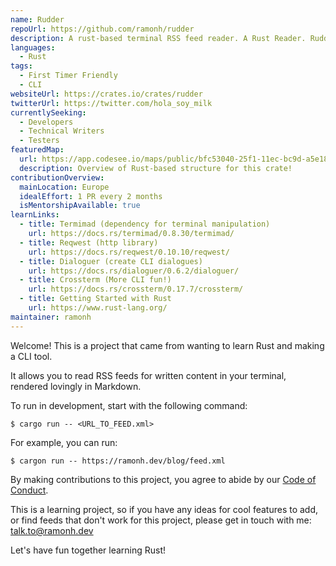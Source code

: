 ```yaml
---
name: Rudder
repoUrl: https://github.com/ramonh/rudder
description: A rust-based terminal RSS feed reader. A Rust Reader. Rudder.
languages: 
  - Rust
tags:
  - First Timer Friendly
  - CLI
websiteUrl: https://crates.io/crates/rudder
twitterUrl: https://twitter.com/hola_soy_milk
currentlySeeking: 
  - Developers
  - Technical Writers
  - Testers
featuredMap:
  url: https://app.codesee.io/maps/public/bfc53040-25f1-11ec-bc9d-a5e1821b6e6e
  description: Overview of Rust-based structure for this crate!
contributionOverview:
  mainLocation: Europe
  idealEffort: 1 PR every 2 months
  isMentorshipAvailable: true
learnLinks:
  - title: Termimad (dependency for terminal manipulation)
    url: https://docs.rs/termimad/0.8.30/termimad/
  - title: Reqwest (http library)
    url: https://docs.rs/reqwest/0.10.10/reqwest/
  - title: Dialoguer (create CLI dialogues)
    url: https://docs.rs/dialoguer/0.6.2/dialoguer/
  - title: Crossterm (More CLI fun!)
    url: https://docs.rs/crossterm/0.17.7/crossterm/
  - title: Getting Started with Rust
    url: https://www.rust-lang.org/
maintainer: ramonh
---
```



<Overview>

Welcome! This is a project that came from wanting to learn Rust and making a CLI tool.

It allows you to read RSS feeds for written content in your terminal, rendered lovingly in Markdown.

To run in development, start with the following command:

`$ cargo run -- <URL_TO_FEED.xml>`

For example, you can run:

`$ cargon run -- https://ramonh.dev/blog/feed.xml`

</Overview>

<Contributing>

By making contributions to this project, you agree to abide by our [Code of Conduct](https://github.com/ramonh/rudder/blob/main/CONDUCT.md).

This is a learning project, so if you have any ideas for cool features to add, or find feeds that don't work for this project, please get in touch with me:
talk.to@ramonh.dev

Let's have fun together learning Rust!

</Contributing>